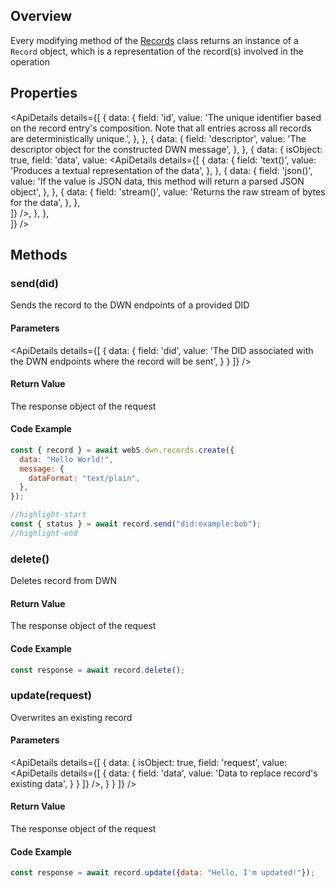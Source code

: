 

## Overview
Every modifying method of the [Records](records) class returns an instance of a `Record` object, which is a representation of the record(s) involved in the operation

<Divider type="slash"/>

<section class="api-docs">

## Properties

<ApiDetails
  details={[
    {
      data: {
        field: 'id',
        value: 'The unique identifier based on the record entry\'s composition. Note that all entries across all records are deterministically unique.',
      },
    },
    {
      data: {
        field: 'descriptor',
        value: 'The descriptor object for the constructed DWN message',
      },
    },
    {
      data: {
        isObject: true,
        field: 'data',
        value: <ApiDetails
                details={[
                {
                    data: {
                        field: 'text()',
                        value: 'Produces a textual representation of the data',
                    },
                },
                {
                    data: {
                        field: 'json()',
                        value: 'If the value is JSON data, this method will return a parsed JSON object',
                    },
                },
                {
                    data: {
                        field: 'stream()',
                        value: 'Returns the raw stream of bytes for the data',
                    },
                },                                              
            ]}
        />,
      },
    },        
  ]}
/>

<Divider type="slash"/>

## Methods

### send(did)

Sends the record to the DWN endpoints of a provided DID

#### Parameters

<ApiDetails
  details={[
    {
      data: {
        field: 'did',
        value: 'The DID associated with the DWN endpoints where the record will be sent',
      }
    }
  ]}
/>


#### Return Value

The response object of the request

#### Code Example
```js
const { record } = await web5.dwn.records.create({
  data: "Hello World!",
  message: {
    dataFormat: "text/plain",
  },
});

//highlight-start
const { status } = await record.send("did:example:bob");
//highlight-end
```

<Divider type="slash"/>

### delete()

Deletes record from DWN

#### Return Value

The response object of the request

#### Code Example
```js
const response = await record.delete();
```

<Divider type="slash"/>

### update(request)

Overwrites an existing record

#### Parameters

<ApiDetails
  details={[
    {
      data: {
        isObject: true,
        field: 'request',
        value: <ApiDetails
                details={[
                    {
                        data: {
                            field: 'data',
                            value: 'Data to replace record\'s existing data',
                        }
                    }
                ]}
            />,
      }
    }
  ]}
/>

#### Return Value

The response object of the request

#### Code Example
```js
const response = await record.update({data: "Hello, I'm updated!"});
```

</section>
